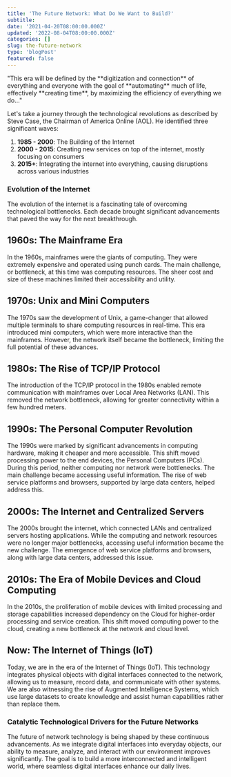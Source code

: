```yaml
---
title: 'The Future Network: What Do We Want to Build?'
subtitle:
date: '2021-04-20T08:00:00.000Z'
updated: '2022-08-04T08:00:00.000Z'
categories: []
slug: the-future-network
type: 'blogPost'
featured: false
---
```


<Callout label="Marcus Welden, Bell Labs:" variant="info">
"This era will be defined by the **digitization and connection** of everything and everyone with the goal of **automating** much of life, effectively **creating time**, by maximizing the efficiency of everything we do..."
</Callout>

Let's take a journey through the technological revolutions as described by Steve Case, the Chairman of America Online (AOL). He identified three significant waves:
1. **1985 - 2000**: The Building of the Internet
2. **2000 - 2015**: Creating new services on top of the internet, mostly focusing on consumers
3. **2015+**: Integrating the internet into everything, causing disruptions across various industries

### Evolution of the Internet

The evolution of the internet is a fascinating tale of overcoming technological bottlenecks. Each decade brought significant advancements that paved the way for the next breakthrough.

## 1960s: The Mainframe Era
In the 1960s, mainframes were the giants of computing. They were extremely expensive and operated using punch cards. The main challenge, or bottleneck, at this time was computing resources. The sheer cost and size of these machines limited their accessibility and utility.

## 1970s: Unix and Mini Computers
The 1970s saw the development of Unix, a game-changer that allowed multiple terminals to share computing resources in real-time. This era introduced mini computers, which were more interactive than the mainframes. However, the network itself became the bottleneck, limiting the full potential of these advances.

## 1980s: The Rise of TCP/IP Protocol
The introduction of the TCP/IP protocol in the 1980s enabled remote communication with mainframes over Local Area Networks (LAN). This removed the network bottleneck, allowing for greater connectivity within a few hundred meters.

## 1990s: The Personal Computer Revolution
The 1990s were marked by significant advancements in computing hardware, making it cheaper and more accessible. This shift moved processing power to the end devices, the Personal Computers (PCs). During this period, neither computing nor network were bottlenecks. The main challenge became accessing useful information. The rise of web service platforms and browsers, supported by large data centers, helped address this.

## 2000s: The Internet and Centralized Servers
The 2000s brought the internet, which connected LANs and centralized servers hosting applications. While the computing and network resources were no longer major bottlenecks, accessing useful information became the new challenge. The emergence of web service platforms and browsers, along with large data centers, addressed this issue.

## 2010s: The Era of Mobile Devices and Cloud Computing
In the 2010s, the proliferation of mobile devices with limited processing and storage capabilities increased dependency on the Cloud for higher-order processing and service creation. This shift moved computing power to the cloud, creating a new bottleneck at the network and cloud level.

## Now: The Internet of Things (IoT)
Today, we are in the era of the Internet of Things (IoT). This technology integrates physical objects with digital interfaces connected to the network, allowing us to measure, record data, and communicate with other systems. We are also witnessing the rise of Augmented Intelligence Systems, which use large datasets to create knowledge and assist human capabilities rather than replace them.

### Catalytic Technological Drivers for the Future Networks

The future of network technology is being shaped by these continuous advancements. As we integrate digital interfaces into everyday objects, our ability to measure, analyze, and interact with our environment improves significantly. The goal is to build a more interconnected and intelligent world, where seamless digital interfaces enhance our daily lives.

